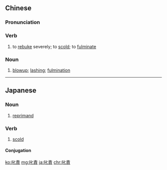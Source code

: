 {{also|叱责}}
==Chinese==
{{zh-forms|s=叱责}}

===Pronunciation===
{{zh-pron
|m=chìzé
|cat=v,n
}}

===Verb===
{{zh-verb}}

# to [[rebuke]] severely; to [[scold]]; to [[fulminate]]

===Noun===
{{zh-noun}}

# [[blowup]]; [[lashing]]; [[fulmination]]

----

==Japanese==
{{ja-kanjitab|叱|責}}

===Noun===
{{ja-noun|しっせき}}

# [[reprimand]]

===Verb===
{{ja-verb-suru|しっせき}}

# [[scold]]

====Conjugation====
{{ja-suru|しっせき}}

[[ko:叱責]]
[[mg:叱責]]
[[ja:叱責]]
[[chr:叱責]]